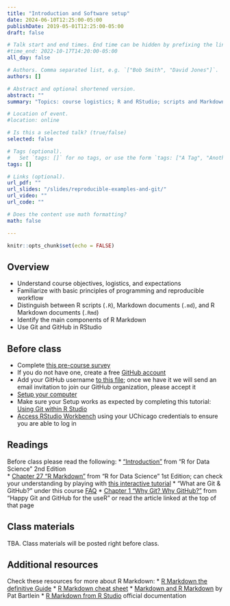 ```yaml
---
title: "Introduction and Software setup"
date: 2024-06-10T12:25:00-05:00
publishDate: 2019-05-01T12:25:00-05:00
draft: false

# Talk start and end times. End time can be hidden by prefixing the line with `#`.
#time_end: 2022-10-17T14:20:00-05:00
all_day: false

# Authors. Comma separated list, e.g. `["Bob Smith", "David Jones"]`.
authors: []

# Abstract and optional shortened version.
abstract: ""
summary: "Topics: course logistics; R and RStudio; scripts and Markdown documents; Git/GitHub workflow within RStudio"

# Location of event.
#location: online

# Is this a selected talk? (true/false)
selected: false

# Tags (optional).
#   Set `tags: []` for no tags, or use the form `tags: ["A Tag", "Another Tag"]` for one or more tags.
tags: []

# Links (optional).
url_pdf: ""
url_slides: "/slides/reproducible-examples-and-git/"
url_video: ""
url_code: ""

# Does the content use math formatting?
math: false

---
```



```r
knitr::opts_chunk$set(echo = FALSE)
```


## Overview 

* Understand course objectives, logistics, and expectations
* Familiarize with basic principles of programming and reproducible workflow
* Distinguish between R scripts (`.R`), Markdown documents (`.md`), and R Markdown documents (`.Rmd`)
* Identify the main components of R Markdown
* Use Git and GitHub in RStudio


## Before class

* Complete [this pre-course survey](https://forms.gle/Xksmp8FtJr2mDVqVA)
* If you do not have one, create a free [GitHub account](https://happygitwithr.com/github-acct)
* Add your GitHub username [to this file](https://docs.google.com/spreadsheets/d/1PTZIdIVrgnpVmHYlmNrbcfQiXzKIvoZlAuqUAyQocWw/edit?usp=sharing); once we have it we will send an email invitation to join our GitHub organization, please accept it
* [Setup your computer](https://computing-soc-sci.netlify.app/setup/)
* Make sure your Setup works as expected by completing this tutorial: [Using Git within R Studio](/setup/git/git-with-rstudio) 
* [Access RStudio Workbench](https://macss-r.uchicago.edu/s/57ea13c286bd33c286bd3/auth-sign-in?appUri=%2Fworkspaces%2F) using your UChicago credentials to ensure you are able to log in


## Readings

Before class please read the following:
* ["Introduction"](https://r4ds.hadley.nz/intro) from "R for Data Science" 2nd Edition  
* [Chapter 27 "R Markdown"](https://r4ds.had.co.nz/r-markdown.html) from "R for Data Science" 1st Edition; can check your understanding by playing with [this interactive tutorial]( https://commonmark.org/help/)
* "What are Git & GitHub?" under this course [FAQ](https://computing-soc-sci.netlify.app/faq/)
* [Chapter 1 "Why Git? Why GitHub?"](https://happygitwithr.com/big-picture) from "Happy Git and GitHub for the useR" or read the article linked at the top of that page


## Class materials

TBA. Class materials will be posted right before class.

<!--
* [Access RStudio Workbench](https://macss-r.uchicago.edu/s/57ea13c286bd33c286bd3/auth-sign-in?appUri=%2Fworkspaces%2F)
* Run the code below in your console to download today’s materials: `usethis::use_course("css-materials/intro-r")`[^local]
-->


## Additional resources

Check these resources for more about R Markdown:
* [R Markdown the definitive Guide](https://bookdown.org/yihui/rmarkdown/)
* [R Markdown cheat sheet](https://posit.co/resources/cheatsheets/?_page=2/)
* [Markdown and R Markdown](https://pjbartlein.github.io/REarthSysSci/markdown.html) by Pat Bartlein
* [R Markdown from R Studio](https://rmarkdown.rstudio.com/lesson-1.html) official documentation

<!--
[^local]: If you are using R Workbench, ignore this note. If you are using R from your local machine: first install the package by typing in your console `install.packages("usethis")`; then load it with `library(usethis)`; finally run the code.
-->


<!--
THE FALL VERSION OF THE COURSE WILL COVER THIS LECTURE IN TWO, AS FOLLOWS
LECTURE 1: intro to the course and logistics + intro CSS (more in depth with notes and readings, which I cut from the Summer version) + software set up
LECTURE 2: what is covered here without the intro to the course

USE THIS FOR LECTURE 1 OF FALL VERSION OF THE COURSE
* Readings:
  * Chapter 1 "Introduction" and Chapter 4 "Workflow Basics" in [R for Data Science](http://r4ds.had.co.nz/)
  * [Introduction to the course](/notes/intro-to-course/) 
-->
